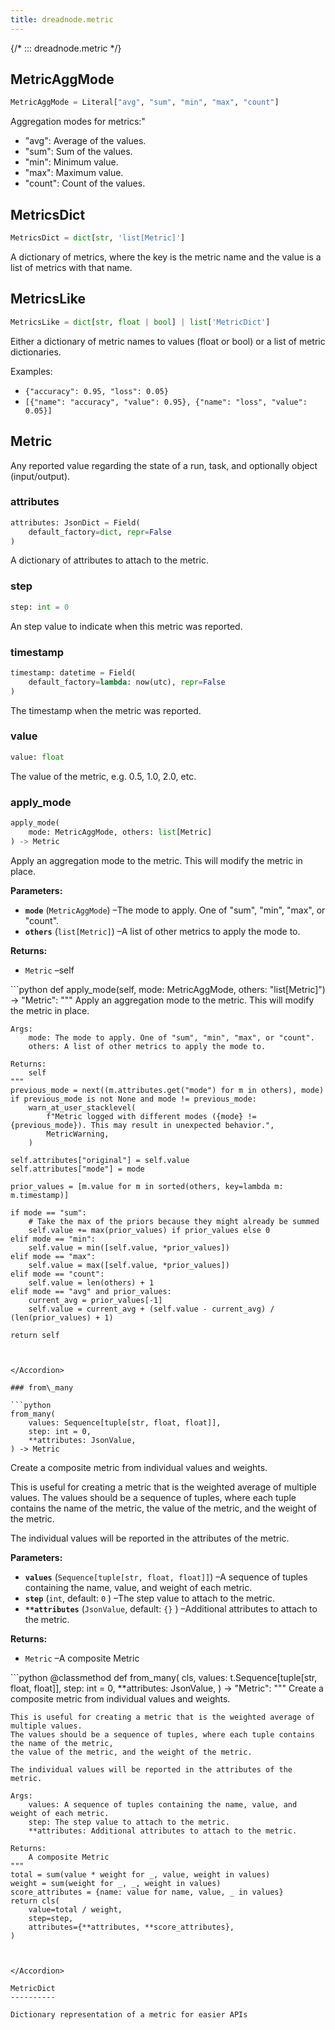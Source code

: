 ```yaml
---
title: dreadnode.metric
---
```


{/*
::: dreadnode.metric
*/}

MetricAggMode
-------------

```python
MetricAggMode = Literal["avg", "sum", "min", "max", "count"]
```

Aggregation modes for metrics:"
- "avg": Average of the values.
- "sum": Sum of the values.
- "min": Minimum value.
- "max": Maximum value.
- "count": Count of the values.

MetricsDict
-----------

```python
MetricsDict = dict[str, 'list[Metric]']
```

A dictionary of metrics, where the key is the metric name and the value is a list of metrics with that name.

MetricsLike
-----------

```python
MetricsLike = dict[str, float | bool] | list['MetricDict']
```

Either a dictionary of metric names to values (float or bool) or a list of metric dictionaries.

Examples:
- `{"accuracy": 0.95, "loss": 0.05}`
- `[{"name": "accuracy", "value": 0.95}, {"name": "loss", "value": 0.05}]`

Metric
------

Any reported value regarding the state of a run, task, and optionally object (input/output).

### attributes

```python
attributes: JsonDict = Field(
    default_factory=dict, repr=False
)
```

A dictionary of attributes to attach to the metric.

### step

```python
step: int = 0
```

An step value to indicate when this metric was reported.

### timestamp

```python
timestamp: datetime = Field(
    default_factory=lambda: now(utc), repr=False
)
```

The timestamp when the metric was reported.

### value

```python
value: float
```

The value of the metric, e.g. 0.5, 1.0, 2.0, etc.

### apply\_mode

```python
apply_mode(
    mode: MetricAggMode, others: list[Metric]
) -> Metric
```

Apply an aggregation mode to the metric.
This will modify the metric in place.

**Parameters:**

* **`mode`**
  (`MetricAggMode`)
  –The mode to apply. One of "sum", "min", "max", or "count".
* **`others`**
  (`list[Metric]`)
  –A list of other metrics to apply the mode to.

**Returns:**

* `Metric`
  –self

<Accordion title="Source code in dreadnode/metric.py" icon="code">
```python
def apply_mode(self, mode: MetricAggMode, others: "list[Metric]") -> "Metric":
    """
    Apply an aggregation mode to the metric.
    This will modify the metric in place.

    Args:
        mode: The mode to apply. One of "sum", "min", "max", or "count".
        others: A list of other metrics to apply the mode to.

    Returns:
        self
    """
    previous_mode = next((m.attributes.get("mode") for m in others), mode)
    if previous_mode is not None and mode != previous_mode:
        warn_at_user_stacklevel(
            f"Metric logged with different modes ({mode} != {previous_mode}). This may result in unexpected behavior.",
            MetricWarning,
        )

    self.attributes["original"] = self.value
    self.attributes["mode"] = mode

    prior_values = [m.value for m in sorted(others, key=lambda m: m.timestamp)]

    if mode == "sum":
        # Take the max of the priors because they might already be summed
        self.value += max(prior_values) if prior_values else 0
    elif mode == "min":
        self.value = min([self.value, *prior_values])
    elif mode == "max":
        self.value = max([self.value, *prior_values])
    elif mode == "count":
        self.value = len(others) + 1
    elif mode == "avg" and prior_values:
        current_avg = prior_values[-1]
        self.value = current_avg + (self.value - current_avg) / (len(prior_values) + 1)

    return self
```


</Accordion>

### from\_many

```python
from_many(
    values: Sequence[tuple[str, float, float]],
    step: int = 0,
    **attributes: JsonValue,
) -> Metric
```

Create a composite metric from individual values and weights.

This is useful for creating a metric that is the weighted average of multiple values.
The values should be a sequence of tuples, where each tuple contains the name of the metric,
the value of the metric, and the weight of the metric.

The individual values will be reported in the attributes of the metric.

**Parameters:**

* **`values`**
  (`Sequence[tuple[str, float, float]]`)
  –A sequence of tuples containing the name, value, and weight of each metric.
* **`step`**
  (`int`, default:
  `0`
  )
  –The step value to attach to the metric.
* **`**attributes`**
  (`JsonValue`, default:
  `{}`
  )
  –Additional attributes to attach to the metric.

**Returns:**

* `Metric`
  –A composite Metric

<Accordion title="Source code in dreadnode/metric.py" icon="code">
```python
@classmethod
def from_many(
    cls,
    values: t.Sequence[tuple[str, float, float]],
    step: int = 0,
    **attributes: JsonValue,
) -> "Metric":
    """
    Create a composite metric from individual values and weights.

    This is useful for creating a metric that is the weighted average of multiple values.
    The values should be a sequence of tuples, where each tuple contains the name of the metric,
    the value of the metric, and the weight of the metric.

    The individual values will be reported in the attributes of the metric.

    Args:
        values: A sequence of tuples containing the name, value, and weight of each metric.
        step: The step value to attach to the metric.
        **attributes: Additional attributes to attach to the metric.

    Returns:
        A composite Metric
    """
    total = sum(value * weight for _, value, weight in values)
    weight = sum(weight for _, _, weight in values)
    score_attributes = {name: value for name, value, _ in values}
    return cls(
        value=total / weight,
        step=step,
        attributes={**attributes, **score_attributes},
    )
```


</Accordion>

MetricDict
----------

Dictionary representation of a metric for easier APIs